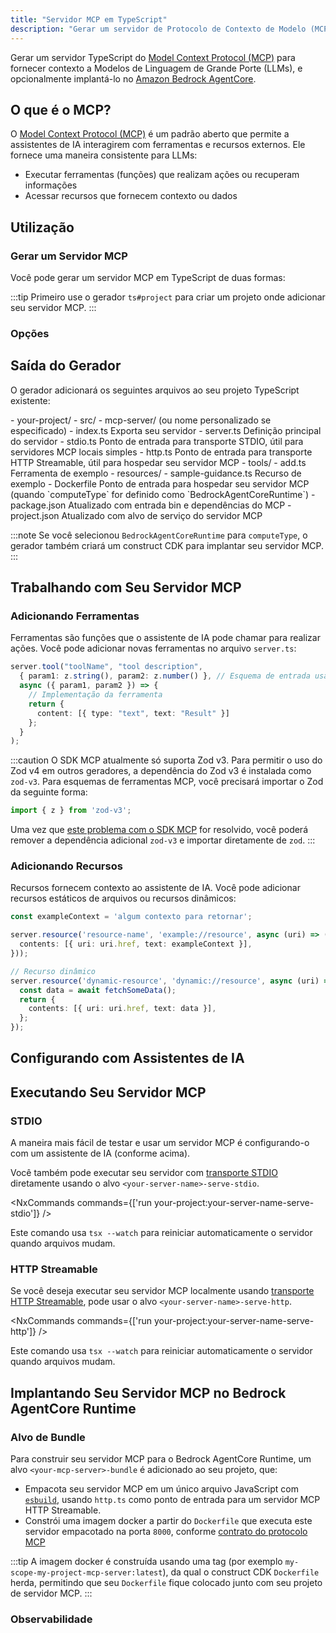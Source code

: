 ```yaml
---
title: "Servidor MCP em TypeScript"
description: "Gerar um servidor de Protocolo de Contexto de Modelo (MCP) em TypeScript para fornecer contexto a Modelos de Linguagem de Grande Escala"
---
```





Gerar um servidor TypeScript do [Model Context Protocol (MCP)](https://modelcontextprotocol.io/) para fornecer contexto a Modelos de Linguagem de Grande Porte (LLMs), e opcionalmente implantá-lo no [Amazon Bedrock AgentCore](https://docs.aws.amazon.com/bedrock-agentcore/latest/devguide/).

## O que é o MCP?

O [Model Context Protocol (MCP)](https://modelcontextprotocol.io/) é um padrão aberto que permite a assistentes de IA interagirem com ferramentas e recursos externos. Ele fornece uma maneira consistente para LLMs:

- Executar ferramentas (funções) que realizam ações ou recuperam informações
- Acessar recursos que fornecem contexto ou dados

## Utilização

### Gerar um Servidor MCP

Você pode gerar um servidor MCP em TypeScript de duas formas:

<RunGenerator generator="ts#mcp-server" />

:::tip
Primeiro use o gerador <Link path="/guides/typescript-project">`ts#project`</Link> para criar um projeto onde adicionar seu servidor MCP.
:::

### Opções

<GeneratorParameters generator="ts#mcp-server" />

## Saída do Gerador

O gerador adicionará os seguintes arquivos ao seu projeto TypeScript existente:

<FileTree>
  - your-project/
    - src/
      - mcp-server/ (ou nome personalizado se especificado)
        - index.ts Exporta seu servidor
        - server.ts Definição principal do servidor
        - stdio.ts Ponto de entrada para transporte STDIO, útil para servidores MCP locais simples
        - http.ts Ponto de entrada para transporte HTTP Streamable, útil para hospedar seu servidor MCP
        - tools/
          - add.ts Ferramenta de exemplo
        - resources/
          - sample-guidance.ts Recurso de exemplo
        - Dockerfile Ponto de entrada para hospedar seu servidor MCP (quando `computeType` for definido como `BedrockAgentCoreRuntime`)
    - package.json Atualizado com entrada bin e dependências do MCP
    - project.json Atualizado com alvo de serviço do servidor MCP
</FileTree>

:::note
Se você selecionou `BedrockAgentCoreRuntime` para `computeType`, o gerador também criará um construct CDK para implantar seu servidor MCP.
:::

## Trabalhando com Seu Servidor MCP

### Adicionando Ferramentas

Ferramentas são funções que o assistente de IA pode chamar para realizar ações. Você pode adicionar novas ferramentas no arquivo `server.ts`:

```typescript
server.tool("toolName", "tool description",
  { param1: z.string(), param2: z.number() }, // Esquema de entrada usando Zod
  async ({ param1, param2 }) => {
    // Implementação da ferramenta
    return {
      content: [{ type: "text", text: "Result" }]
    };
  }
);
```

:::caution
O SDK MCP atualmente só suporta Zod v3. Para permitir o uso do Zod v4 em outros geradores, a dependência do Zod v3 é instalada como `zod-v3`. Para esquemas de ferramentas MCP, você precisará importar o Zod da seguinte forma:

```ts
import { z } from 'zod-v3';
```

Uma vez que [este problema com o SDK MCP](https://github.com/modelcontextprotocol/typescript-sdk/issues/164) for resolvido, você poderá remover a dependência adicional `zod-v3` e importar diretamente de `zod`.
:::

### Adicionando Recursos

Recursos fornecem contexto ao assistente de IA. Você pode adicionar recursos estáticos de arquivos ou recursos dinâmicos:

```typescript
const exampleContext = 'algum contexto para retornar';

server.resource('resource-name', 'example://resource', async (uri) => ({
  contents: [{ uri: uri.href, text: exampleContext }],
}));

// Recurso dinâmico
server.resource('dynamic-resource', 'dynamic://resource', async (uri) => {
  const data = await fetchSomeData();
  return {
    contents: [{ uri: uri.href, text: data }],
  };
});
```

## Configurando com Assistentes de IA

<Snippet name="mcp/configuration-ts" parentHeading="Configurando com Assistentes de IA" />

## Executando Seu Servidor MCP

### STDIO

A maneira mais fácil de testar e usar um servidor MCP é configurando-o com um assistente de IA (conforme acima).

Você também pode executar seu servidor com [transporte STDIO](https://modelcontextprotocol.io/docs/concepts/transports#standard-input%2Foutput-stdio) diretamente usando o alvo `<your-server-name>-serve-stdio`.

<NxCommands commands={['run your-project:your-server-name-serve-stdio']} />

Este comando usa `tsx --watch` para reiniciar automaticamente o servidor quando arquivos mudam.

### HTTP Streamable

Se você deseja executar seu servidor MCP localmente usando [transporte HTTP Streamable](https://modelcontextprotocol.io/docs/concepts/transports#streamable-http), pode usar o alvo `<your-server-name>-serve-http`.

<NxCommands commands={['run your-project:your-server-name-serve-http']} />

Este comando usa `tsx --watch` para reiniciar automaticamente o servidor quando arquivos mudam.

## Implantando Seu Servidor MCP no Bedrock AgentCore Runtime

<Snippet name="mcp/bedrock-deployment" parentHeading="Implantando Seu Servidor MCP no Bedrock AgentCore Runtime" />

### Alvo de Bundle

Para construir seu servidor MCP para o Bedrock AgentCore Runtime, um alvo `<your-mcp-server>-bundle` é adicionado ao seu projeto, que:

- Empacota seu servidor MCP em um único arquivo JavaScript com [`esbuild`](https://esbuild.github.io/), usando `http.ts` como ponto de entrada para um servidor MCP HTTP Streamable.
- Constrói uma imagem docker a partir do `Dockerfile` que executa este servidor empacotado na porta `8000`, conforme [contrato do protocolo MCP](https://docs.aws.amazon.com/bedrock-agentcore/latest/devguide/runtime-service-contract.html#mcp-protocol-contract)

:::tip
A imagem docker é construída usando uma tag (por exemplo `my-scope-my-project-mcp-server:latest`), da qual o construct CDK `Dockerfile` herda, permitindo que seu `Dockerfile` fique colocado junto com seu projeto de servidor MCP.
:::

### Observabilidade

<Snippet name="mcp/observability" parentHeading="Observabilidade" />